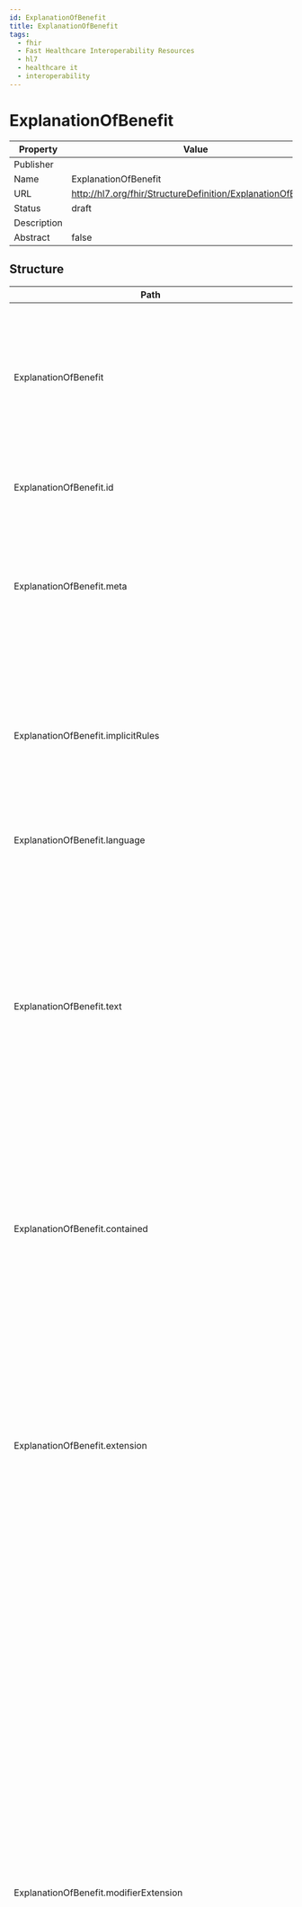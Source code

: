 ```yaml
---
id: ExplanationOfBenefit
title: ExplanationOfBenefit
tags:
  - fhir
  - Fast Healthcare Interoperability Resources
  - hl7
  - healthcare it
  - interoperability
---
```



# ExplanationOfBenefit


<head>
  <meta name="keywords" content="fhir, hl7, interoperability, healthcare" />
  <script type="application/ld+json">
    {JSON.stringify({
      '@context': 'https://schema.org/',
      '@type': 'Organization',
      name: 'IGUHealth',
      url: 'https://iguhealth.app',
      logo: 'https://iguhealth.app/img/logo.svg',
    })}
  </script>
</head>


|Property|Value|
|---|---|
|Publisher||
|Name|ExplanationOfBenefit|
|URL|http://hl7.org/fhir/StructureDefinition/ExplanationOfBenefit|
|Status|draft|
|Description||
|Abstract|false|

   ## Structure

   | Path | Cardinality | Type | Description
  | ---- | ----------- | ---- | -------  
 | ExplanationOfBenefit | 0..* | ExplanationOfBenefit | This resource provides: the claim details; adjudication details from the processing of a Claim; and optionally account balance information, for informing the subscriber of the benefits provided. 
 | ExplanationOfBenefit.id | 0..1 | http://hl7.org/fhirpath/System.String | The logical id of the resource, as used in the URL for the resource. Once assigned, this value never changes. 
 | ExplanationOfBenefit.meta | 0..1 | Meta | The metadata about the resource. This is content that is maintained by the infrastructure. Changes to the content might not always be associated with version changes to the resource. 
 | ExplanationOfBenefit.implicitRules | 0..1 | uri | A reference to a set of rules that were followed when the resource was constructed, and which must be understood when processing the content. Often, this is a reference to an implementation guide that defines the special rules along with other profiles etc. 
 | ExplanationOfBenefit.language | 0..1 | code | The base language in which the resource is written. 
 | ExplanationOfBenefit.text | 0..1 | Narrative | A human-readable narrative that contains a summary of the resource and can be used to represent the content of the resource to a human. The narrative need not encode all the structured data, but is required to contain sufficient detail to make it "clinically safe" for a human to just read the narrative. Resource definitions may define what content should be represented in the narrative to ensure clinical safety. 
 | ExplanationOfBenefit.contained | 0..* | Resource | These resources do not have an independent existence apart from the resource that contains them - they cannot be identified independently, and nor can they have their own independent transaction scope. 
 | ExplanationOfBenefit.extension | 0..* | Extension | May be used to represent additional information that is not part of the basic definition of the resource. To make the use of extensions safe and manageable, there is a strict set of governance  applied to the definition and use of extensions. Though any implementer can define an extension, there is a set of requirements that SHALL be met as part of the definition of the extension. 
 | ExplanationOfBenefit.modifierExtension | 0..* | Extension | May be used to represent additional information that is not part of the basic definition of the resource and that modifies the understanding of the element that contains it and/or the understanding of the containing element's descendants. Usually modifier elements provide negation or qualification. To make the use of extensions safe and manageable, there is a strict set of governance applied to the definition and use of extensions. Though any implementer is allowed to define an extension, there is a set of requirements that SHALL be met as part of the definition of the extension. Applications processing a resource are required to check for modifier extensions.Modifier extensions SHALL NOT change the meaning of any elements on Resource or DomainResource (including cannot change the meaning of modifierExtension itself). 
 | ExplanationOfBenefit.identifier | 0..* | Identifier | A unique identifier assigned to this explanation of benefit. 
 | ExplanationOfBenefit.status | 1..1 | code | The status of the resource instance. 
 | ExplanationOfBenefit.type | 1..1 | CodeableConcept | The category of claim, e.g. oral, pharmacy, vision, institutional, professional. 
 | ExplanationOfBenefit.subType | 0..1 | CodeableConcept | A finer grained suite of claim type codes which may convey additional information such as Inpatient vs Outpatient and/or a specialty service. 
 | ExplanationOfBenefit.use | 1..1 | code | A code to indicate whether the nature of the request is: to request adjudication of products and services previously rendered; or requesting authorization and adjudication for provision in the future; or requesting the non-binding adjudication of the listed products and services which could be provided in the future. 
 | ExplanationOfBenefit.patient | 1..1 | Reference | The party to whom the professional services and/or products have been supplied or are being considered and for whom actual for forecast reimbursement is sought. 
 | ExplanationOfBenefit.billablePeriod | 0..1 | Period | The period for which charges are being submitted. 
 | ExplanationOfBenefit.created | 1..1 | dateTime | The date this resource was created. 
 | ExplanationOfBenefit.enterer | 0..1 | Reference | Individual who created the claim, predetermination or preauthorization. 
 | ExplanationOfBenefit.insurer | 1..1 | Reference | The party responsible for authorization, adjudication and reimbursement. 
 | ExplanationOfBenefit.provider | 1..1 | Reference | The provider which is responsible for the claim, predetermination or preauthorization. 
 | ExplanationOfBenefit.priority | 0..1 | CodeableConcept | The provider-required urgency of processing the request. Typical values include: stat, routine deferred. 
 | ExplanationOfBenefit.fundsReserveRequested | 0..1 | CodeableConcept | A code to indicate whether and for whom funds are to be reserved for future claims. 
 | ExplanationOfBenefit.fundsReserve | 0..1 | CodeableConcept | A code, used only on a response to a preauthorization, to indicate whether the benefits payable have been reserved and for whom. 
 | ExplanationOfBenefit.related | 0..* | BackboneElement | Other claims which are related to this claim such as prior submissions or claims for related services or for the same event. 
 | ExplanationOfBenefit.related.id | 0..1 | http://hl7.org/fhirpath/System.String | Unique id for the element within a resource (for internal references). This may be any string value that does not contain spaces. 
 | ExplanationOfBenefit.related.extension | 0..* | Extension | May be used to represent additional information that is not part of the basic definition of the element. To make the use of extensions safe and manageable, there is a strict set of governance  applied to the definition and use of extensions. Though any implementer can define an extension, there is a set of requirements that SHALL be met as part of the definition of the extension. 
 | ExplanationOfBenefit.related.modifierExtension | 0..* | Extension | May be used to represent additional information that is not part of the basic definition of the element and that modifies the understanding of the element in which it is contained and/or the understanding of the containing element's descendants. Usually modifier elements provide negation or qualification. To make the use of extensions safe and manageable, there is a strict set of governance applied to the definition and use of extensions. Though any implementer can define an extension, there is a set of requirements that SHALL be met as part of the definition of the extension. Applications processing a resource are required to check for modifier extensions.Modifier extensions SHALL NOT change the meaning of any elements on Resource or DomainResource (including cannot change the meaning of modifierExtension itself). 
 | ExplanationOfBenefit.related.claim | 0..1 | Reference | Reference to a related claim. 
 | ExplanationOfBenefit.related.relationship | 0..1 | CodeableConcept | A code to convey how the claims are related. 
 | ExplanationOfBenefit.related.reference | 0..1 | Identifier | An alternate organizational reference to the case or file to which this particular claim pertains. 
 | ExplanationOfBenefit.prescription | 0..1 | Reference | Prescription to support the dispensing of pharmacy, device or vision products. 
 | ExplanationOfBenefit.originalPrescription | 0..1 | Reference | Original prescription which has been superseded by this prescription to support the dispensing of pharmacy services, medications or products. 
 | ExplanationOfBenefit.payee | 0..1 | BackboneElement | The party to be reimbursed for cost of the products and services according to the terms of the policy. 
 | ExplanationOfBenefit.payee.id | 0..1 | http://hl7.org/fhirpath/System.String | Unique id for the element within a resource (for internal references). This may be any string value that does not contain spaces. 
 | ExplanationOfBenefit.payee.extension | 0..* | Extension | May be used to represent additional information that is not part of the basic definition of the element. To make the use of extensions safe and manageable, there is a strict set of governance  applied to the definition and use of extensions. Though any implementer can define an extension, there is a set of requirements that SHALL be met as part of the definition of the extension. 
 | ExplanationOfBenefit.payee.modifierExtension | 0..* | Extension | May be used to represent additional information that is not part of the basic definition of the element and that modifies the understanding of the element in which it is contained and/or the understanding of the containing element's descendants. Usually modifier elements provide negation or qualification. To make the use of extensions safe and manageable, there is a strict set of governance applied to the definition and use of extensions. Though any implementer can define an extension, there is a set of requirements that SHALL be met as part of the definition of the extension. Applications processing a resource are required to check for modifier extensions.Modifier extensions SHALL NOT change the meaning of any elements on Resource or DomainResource (including cannot change the meaning of modifierExtension itself). 
 | ExplanationOfBenefit.payee.type | 0..1 | CodeableConcept | Type of Party to be reimbursed: Subscriber, provider, other. 
 | ExplanationOfBenefit.payee.party | 0..1 | Reference | Reference to the individual or organization to whom any payment will be made. 
 | ExplanationOfBenefit.referral | 0..1 | Reference | A reference to a referral resource. 
 | ExplanationOfBenefit.facility | 0..1 | Reference | Facility where the services were provided. 
 | ExplanationOfBenefit.claim | 0..1 | Reference | The business identifier for the instance of the adjudication request: claim predetermination or preauthorization. 
 | ExplanationOfBenefit.claimResponse | 0..1 | Reference | The business identifier for the instance of the adjudication response: claim, predetermination or preauthorization response. 
 | ExplanationOfBenefit.outcome | 1..1 | code | The outcome of the claim, predetermination, or preauthorization processing. 
 | ExplanationOfBenefit.disposition | 0..1 | string | A human readable description of the status of the adjudication. 
 | ExplanationOfBenefit.preAuthRef | 0..* | string | Reference from the Insurer which is used in later communications which refers to this adjudication. 
 | ExplanationOfBenefit.preAuthRefPeriod | 0..* | Period | The timeframe during which the supplied preauthorization reference may be quoted on claims to obtain the adjudication as provided. 
 | ExplanationOfBenefit.careTeam | 0..* | BackboneElement | The members of the team who provided the products and services. 
 | ExplanationOfBenefit.careTeam.id | 0..1 | http://hl7.org/fhirpath/System.String | Unique id for the element within a resource (for internal references). This may be any string value that does not contain spaces. 
 | ExplanationOfBenefit.careTeam.extension | 0..* | Extension | May be used to represent additional information that is not part of the basic definition of the element. To make the use of extensions safe and manageable, there is a strict set of governance  applied to the definition and use of extensions. Though any implementer can define an extension, there is a set of requirements that SHALL be met as part of the definition of the extension. 
 | ExplanationOfBenefit.careTeam.modifierExtension | 0..* | Extension | May be used to represent additional information that is not part of the basic definition of the element and that modifies the understanding of the element in which it is contained and/or the understanding of the containing element's descendants. Usually modifier elements provide negation or qualification. To make the use of extensions safe and manageable, there is a strict set of governance applied to the definition and use of extensions. Though any implementer can define an extension, there is a set of requirements that SHALL be met as part of the definition of the extension. Applications processing a resource are required to check for modifier extensions.Modifier extensions SHALL NOT change the meaning of any elements on Resource or DomainResource (including cannot change the meaning of modifierExtension itself). 
 | ExplanationOfBenefit.careTeam.sequence | 1..1 | positiveInt | A number to uniquely identify care team entries. 
 | ExplanationOfBenefit.careTeam.provider | 1..1 | Reference | Member of the team who provided the product or service. 
 | ExplanationOfBenefit.careTeam.responsible | 0..1 | boolean | The party who is billing and/or responsible for the claimed products or services. 
 | ExplanationOfBenefit.careTeam.role | 0..1 | CodeableConcept | The lead, assisting or supervising practitioner and their discipline if a multidisciplinary team. 
 | ExplanationOfBenefit.careTeam.qualification | 0..1 | CodeableConcept | The qualification of the practitioner which is applicable for this service. 
 | ExplanationOfBenefit.supportingInfo | 0..* | BackboneElement | Additional information codes regarding exceptions, special considerations, the condition, situation, prior or concurrent issues. 
 | ExplanationOfBenefit.supportingInfo.id | 0..1 | http://hl7.org/fhirpath/System.String | Unique id for the element within a resource (for internal references). This may be any string value that does not contain spaces. 
 | ExplanationOfBenefit.supportingInfo.extension | 0..* | Extension | May be used to represent additional information that is not part of the basic definition of the element. To make the use of extensions safe and manageable, there is a strict set of governance  applied to the definition and use of extensions. Though any implementer can define an extension, there is a set of requirements that SHALL be met as part of the definition of the extension. 
 | ExplanationOfBenefit.supportingInfo.modifierExtension | 0..* | Extension | May be used to represent additional information that is not part of the basic definition of the element and that modifies the understanding of the element in which it is contained and/or the understanding of the containing element's descendants. Usually modifier elements provide negation or qualification. To make the use of extensions safe and manageable, there is a strict set of governance applied to the definition and use of extensions. Though any implementer can define an extension, there is a set of requirements that SHALL be met as part of the definition of the extension. Applications processing a resource are required to check for modifier extensions.Modifier extensions SHALL NOT change the meaning of any elements on Resource or DomainResource (including cannot change the meaning of modifierExtension itself). 
 | ExplanationOfBenefit.supportingInfo.sequence | 1..1 | positiveInt | A number to uniquely identify supporting information entries. 
 | ExplanationOfBenefit.supportingInfo.category | 1..1 | CodeableConcept | The general class of the information supplied: information; exception; accident, employment; onset, etc. 
 | ExplanationOfBenefit.supportingInfo.code | 0..1 | CodeableConcept | System and code pertaining to the specific information regarding special conditions relating to the setting, treatment or patient  for which care is sought. 
 | ExplanationOfBenefit.supportingInfo.timing[x] | 0..1 | date | The date when or period to which this information refers. 
 | ExplanationOfBenefit.supportingInfo.value[x] | 0..1 | boolean | Additional data or information such as resources, documents, images etc. including references to the data or the actual inclusion of the data. 
 | ExplanationOfBenefit.supportingInfo.reason | 0..1 | Coding | Provides the reason in the situation where a reason code is required in addition to the content. 
 | ExplanationOfBenefit.diagnosis | 0..* | BackboneElement | Information about diagnoses relevant to the claim items. 
 | ExplanationOfBenefit.diagnosis.id | 0..1 | http://hl7.org/fhirpath/System.String | Unique id for the element within a resource (for internal references). This may be any string value that does not contain spaces. 
 | ExplanationOfBenefit.diagnosis.extension | 0..* | Extension | May be used to represent additional information that is not part of the basic definition of the element. To make the use of extensions safe and manageable, there is a strict set of governance  applied to the definition and use of extensions. Though any implementer can define an extension, there is a set of requirements that SHALL be met as part of the definition of the extension. 
 | ExplanationOfBenefit.diagnosis.modifierExtension | 0..* | Extension | May be used to represent additional information that is not part of the basic definition of the element and that modifies the understanding of the element in which it is contained and/or the understanding of the containing element's descendants. Usually modifier elements provide negation or qualification. To make the use of extensions safe and manageable, there is a strict set of governance applied to the definition and use of extensions. Though any implementer can define an extension, there is a set of requirements that SHALL be met as part of the definition of the extension. Applications processing a resource are required to check for modifier extensions.Modifier extensions SHALL NOT change the meaning of any elements on Resource or DomainResource (including cannot change the meaning of modifierExtension itself). 
 | ExplanationOfBenefit.diagnosis.sequence | 1..1 | positiveInt | A number to uniquely identify diagnosis entries. 
 | ExplanationOfBenefit.diagnosis.diagnosis[x] | 1..1 | CodeableConcept | The nature of illness or problem in a coded form or as a reference to an external defined Condition. 
 | ExplanationOfBenefit.diagnosis.type | 0..* | CodeableConcept | When the condition was observed or the relative ranking. 
 | ExplanationOfBenefit.diagnosis.onAdmission | 0..1 | CodeableConcept | Indication of whether the diagnosis was present on admission to a facility. 
 | ExplanationOfBenefit.diagnosis.packageCode | 0..1 | CodeableConcept | A package billing code or bundle code used to group products and services to a particular health condition (such as heart attack) which is based on a predetermined grouping code system. 
 | ExplanationOfBenefit.procedure | 0..* | BackboneElement | Procedures performed on the patient relevant to the billing items with the claim. 
 | ExplanationOfBenefit.procedure.id | 0..1 | http://hl7.org/fhirpath/System.String | Unique id for the element within a resource (for internal references). This may be any string value that does not contain spaces. 
 | ExplanationOfBenefit.procedure.extension | 0..* | Extension | May be used to represent additional information that is not part of the basic definition of the element. To make the use of extensions safe and manageable, there is a strict set of governance  applied to the definition and use of extensions. Though any implementer can define an extension, there is a set of requirements that SHALL be met as part of the definition of the extension. 
 | ExplanationOfBenefit.procedure.modifierExtension | 0..* | Extension | May be used to represent additional information that is not part of the basic definition of the element and that modifies the understanding of the element in which it is contained and/or the understanding of the containing element's descendants. Usually modifier elements provide negation or qualification. To make the use of extensions safe and manageable, there is a strict set of governance applied to the definition and use of extensions. Though any implementer can define an extension, there is a set of requirements that SHALL be met as part of the definition of the extension. Applications processing a resource are required to check for modifier extensions.Modifier extensions SHALL NOT change the meaning of any elements on Resource or DomainResource (including cannot change the meaning of modifierExtension itself). 
 | ExplanationOfBenefit.procedure.sequence | 1..1 | positiveInt | A number to uniquely identify procedure entries. 
 | ExplanationOfBenefit.procedure.type | 0..* | CodeableConcept | When the condition was observed or the relative ranking. 
 | ExplanationOfBenefit.procedure.date | 0..1 | dateTime | Date and optionally time the procedure was performed. 
 | ExplanationOfBenefit.procedure.procedure[x] | 1..1 | CodeableConcept | The code or reference to a Procedure resource which identifies the clinical intervention performed. 
 | ExplanationOfBenefit.procedure.udi | 0..* | Reference | Unique Device Identifiers associated with this line item. 
 | ExplanationOfBenefit.precedence | 0..1 | positiveInt | This indicates the relative order of a series of EOBs related to different coverages for the same suite of services. 
 | ExplanationOfBenefit.insurance | 1..* | BackboneElement | Financial instruments for reimbursement for the health care products and services specified on the claim. 
 | ExplanationOfBenefit.insurance.id | 0..1 | http://hl7.org/fhirpath/System.String | Unique id for the element within a resource (for internal references). This may be any string value that does not contain spaces. 
 | ExplanationOfBenefit.insurance.extension | 0..* | Extension | May be used to represent additional information that is not part of the basic definition of the element. To make the use of extensions safe and manageable, there is a strict set of governance  applied to the definition and use of extensions. Though any implementer can define an extension, there is a set of requirements that SHALL be met as part of the definition of the extension. 
 | ExplanationOfBenefit.insurance.modifierExtension | 0..* | Extension | May be used to represent additional information that is not part of the basic definition of the element and that modifies the understanding of the element in which it is contained and/or the understanding of the containing element's descendants. Usually modifier elements provide negation or qualification. To make the use of extensions safe and manageable, there is a strict set of governance applied to the definition and use of extensions. Though any implementer can define an extension, there is a set of requirements that SHALL be met as part of the definition of the extension. Applications processing a resource are required to check for modifier extensions.Modifier extensions SHALL NOT change the meaning of any elements on Resource or DomainResource (including cannot change the meaning of modifierExtension itself). 
 | ExplanationOfBenefit.insurance.focal | 1..1 | boolean | A flag to indicate that this Coverage is to be used for adjudication of this claim when set to true. 
 | ExplanationOfBenefit.insurance.coverage | 1..1 | Reference | Reference to the insurance card level information contained in the Coverage resource. The coverage issuing insurer will use these details to locate the patient's actual coverage within the insurer's information system. 
 | ExplanationOfBenefit.insurance.preAuthRef | 0..* | string | Reference numbers previously provided by the insurer to the provider to be quoted on subsequent claims containing services or products related to the prior authorization. 
 | ExplanationOfBenefit.accident | 0..1 | BackboneElement | Details of a accident which resulted in injuries which required the products and services listed in the claim. 
 | ExplanationOfBenefit.accident.id | 0..1 | http://hl7.org/fhirpath/System.String | Unique id for the element within a resource (for internal references). This may be any string value that does not contain spaces. 
 | ExplanationOfBenefit.accident.extension | 0..* | Extension | May be used to represent additional information that is not part of the basic definition of the element. To make the use of extensions safe and manageable, there is a strict set of governance  applied to the definition and use of extensions. Though any implementer can define an extension, there is a set of requirements that SHALL be met as part of the definition of the extension. 
 | ExplanationOfBenefit.accident.modifierExtension | 0..* | Extension | May be used to represent additional information that is not part of the basic definition of the element and that modifies the understanding of the element in which it is contained and/or the understanding of the containing element's descendants. Usually modifier elements provide negation or qualification. To make the use of extensions safe and manageable, there is a strict set of governance applied to the definition and use of extensions. Though any implementer can define an extension, there is a set of requirements that SHALL be met as part of the definition of the extension. Applications processing a resource are required to check for modifier extensions.Modifier extensions SHALL NOT change the meaning of any elements on Resource or DomainResource (including cannot change the meaning of modifierExtension itself). 
 | ExplanationOfBenefit.accident.date | 0..1 | date | Date of an accident event  related to the products and services contained in the claim. 
 | ExplanationOfBenefit.accident.type | 0..1 | CodeableConcept | The type or context of the accident event for the purposes of selection of potential insurance coverages and determination of coordination between insurers. 
 | ExplanationOfBenefit.accident.location[x] | 0..1 | Address | The physical location of the accident event. 
 | ExplanationOfBenefit.item | 0..* | BackboneElement | A claim line. Either a simple (a product or service) or a 'group' of details which can also be a simple items or groups of sub-details. 
 | ExplanationOfBenefit.item.id | 0..1 | http://hl7.org/fhirpath/System.String | Unique id for the element within a resource (for internal references). This may be any string value that does not contain spaces. 
 | ExplanationOfBenefit.item.extension | 0..* | Extension | May be used to represent additional information that is not part of the basic definition of the element. To make the use of extensions safe and manageable, there is a strict set of governance  applied to the definition and use of extensions. Though any implementer can define an extension, there is a set of requirements that SHALL be met as part of the definition of the extension. 
 | ExplanationOfBenefit.item.modifierExtension | 0..* | Extension | May be used to represent additional information that is not part of the basic definition of the element and that modifies the understanding of the element in which it is contained and/or the understanding of the containing element's descendants. Usually modifier elements provide negation or qualification. To make the use of extensions safe and manageable, there is a strict set of governance applied to the definition and use of extensions. Though any implementer can define an extension, there is a set of requirements that SHALL be met as part of the definition of the extension. Applications processing a resource are required to check for modifier extensions.Modifier extensions SHALL NOT change the meaning of any elements on Resource or DomainResource (including cannot change the meaning of modifierExtension itself). 
 | ExplanationOfBenefit.item.sequence | 1..1 | positiveInt | A number to uniquely identify item entries. 
 | ExplanationOfBenefit.item.careTeamSequence | 0..* | positiveInt | Care team members related to this service or product. 
 | ExplanationOfBenefit.item.diagnosisSequence | 0..* | positiveInt | Diagnoses applicable for this service or product. 
 | ExplanationOfBenefit.item.procedureSequence | 0..* | positiveInt | Procedures applicable for this service or product. 
 | ExplanationOfBenefit.item.informationSequence | 0..* | positiveInt | Exceptions, special conditions and supporting information applicable for this service or product. 
 | ExplanationOfBenefit.item.revenue | 0..1 | CodeableConcept | The type of revenue or cost center providing the product and/or service. 
 | ExplanationOfBenefit.item.category | 0..1 | CodeableConcept | Code to identify the general type of benefits under which products and services are provided. 
 | ExplanationOfBenefit.item.productOrService | 1..1 | CodeableConcept | When the value is a group code then this item collects a set of related claim details, otherwise this contains the product, service, drug or other billing code for the item. 
 | ExplanationOfBenefit.item.modifier | 0..* | CodeableConcept | Item typification or modifiers codes to convey additional context for the product or service. 
 | ExplanationOfBenefit.item.programCode | 0..* | CodeableConcept | Identifies the program under which this may be recovered. 
 | ExplanationOfBenefit.item.serviced[x] | 0..1 | date | The date or dates when the service or product was supplied, performed or completed. 
 | ExplanationOfBenefit.item.location[x] | 0..1 | CodeableConcept | Where the product or service was provided. 
 | ExplanationOfBenefit.item.quantity | 0..1 | Quantity | The number of repetitions of a service or product. 
 | ExplanationOfBenefit.item.unitPrice | 0..1 | Money | If the item is not a group then this is the fee for the product or service, otherwise this is the total of the fees for the details of the group. 
 | ExplanationOfBenefit.item.factor | 0..1 | decimal | A real number that represents a multiplier used in determining the overall value of services delivered and/or goods received. The concept of a Factor allows for a discount or surcharge multiplier to be applied to a monetary amount. 
 | ExplanationOfBenefit.item.net | 0..1 | Money | The quantity times the unit price for an additional service or product or charge. 
 | ExplanationOfBenefit.item.udi | 0..* | Reference | Unique Device Identifiers associated with this line item. 
 | ExplanationOfBenefit.item.bodySite | 0..1 | CodeableConcept | Physical service site on the patient (limb, tooth, etc.). 
 | ExplanationOfBenefit.item.subSite | 0..* | CodeableConcept | A region or surface of the bodySite, e.g. limb region or tooth surface(s). 
 | ExplanationOfBenefit.item.encounter | 0..* | Reference | A billed item may include goods or services provided in multiple encounters. 
 | ExplanationOfBenefit.item.noteNumber | 0..* | positiveInt | The numbers associated with notes below which apply to the adjudication of this item. 
 | ExplanationOfBenefit.item.adjudication | 0..* | BackboneElement | If this item is a group then the values here are a summary of the adjudication of the detail items. If this item is a simple product or service then this is the result of the adjudication of this item. 
 | ExplanationOfBenefit.item.adjudication.id | 0..1 | http://hl7.org/fhirpath/System.String | Unique id for the element within a resource (for internal references). This may be any string value that does not contain spaces. 
 | ExplanationOfBenefit.item.adjudication.extension | 0..* | Extension | May be used to represent additional information that is not part of the basic definition of the element. To make the use of extensions safe and manageable, there is a strict set of governance  applied to the definition and use of extensions. Though any implementer can define an extension, there is a set of requirements that SHALL be met as part of the definition of the extension. 
 | ExplanationOfBenefit.item.adjudication.modifierExtension | 0..* | Extension | May be used to represent additional information that is not part of the basic definition of the element and that modifies the understanding of the element in which it is contained and/or the understanding of the containing element's descendants. Usually modifier elements provide negation or qualification. To make the use of extensions safe and manageable, there is a strict set of governance applied to the definition and use of extensions. Though any implementer can define an extension, there is a set of requirements that SHALL be met as part of the definition of the extension. Applications processing a resource are required to check for modifier extensions.Modifier extensions SHALL NOT change the meaning of any elements on Resource or DomainResource (including cannot change the meaning of modifierExtension itself). 
 | ExplanationOfBenefit.item.adjudication.category | 1..1 | CodeableConcept | A code to indicate the information type of this adjudication record. Information types may include: the value submitted, maximum values or percentages allowed or payable under the plan, amounts that the patient is responsible for in-aggregate or pertaining to this item, amounts paid by other coverages, and the benefit payable for this item. 
 | ExplanationOfBenefit.item.adjudication.reason | 0..1 | CodeableConcept | A code supporting the understanding of the adjudication result and explaining variance from expected amount. 
 | ExplanationOfBenefit.item.adjudication.amount | 0..1 | Money | Monetary amount associated with the category. 
 | ExplanationOfBenefit.item.adjudication.value | 0..1 | decimal | A non-monetary value associated with the category. Mutually exclusive to the amount element above. 
 | ExplanationOfBenefit.item.detail | 0..* | BackboneElement | Second-tier of goods and services. 
 | ExplanationOfBenefit.item.detail.id | 0..1 | http://hl7.org/fhirpath/System.String | Unique id for the element within a resource (for internal references). This may be any string value that does not contain spaces. 
 | ExplanationOfBenefit.item.detail.extension | 0..* | Extension | May be used to represent additional information that is not part of the basic definition of the element. To make the use of extensions safe and manageable, there is a strict set of governance  applied to the definition and use of extensions. Though any implementer can define an extension, there is a set of requirements that SHALL be met as part of the definition of the extension. 
 | ExplanationOfBenefit.item.detail.modifierExtension | 0..* | Extension | May be used to represent additional information that is not part of the basic definition of the element and that modifies the understanding of the element in which it is contained and/or the understanding of the containing element's descendants. Usually modifier elements provide negation or qualification. To make the use of extensions safe and manageable, there is a strict set of governance applied to the definition and use of extensions. Though any implementer can define an extension, there is a set of requirements that SHALL be met as part of the definition of the extension. Applications processing a resource are required to check for modifier extensions.Modifier extensions SHALL NOT change the meaning of any elements on Resource or DomainResource (including cannot change the meaning of modifierExtension itself). 
 | ExplanationOfBenefit.item.detail.sequence | 1..1 | positiveInt | A claim detail line. Either a simple (a product or service) or a 'group' of sub-details which are simple items. 
 | ExplanationOfBenefit.item.detail.revenue | 0..1 | CodeableConcept | The type of revenue or cost center providing the product and/or service. 
 | ExplanationOfBenefit.item.detail.category | 0..1 | CodeableConcept | Code to identify the general type of benefits under which products and services are provided. 
 | ExplanationOfBenefit.item.detail.productOrService | 1..1 | CodeableConcept | When the value is a group code then this item collects a set of related claim details, otherwise this contains the product, service, drug or other billing code for the item. 
 | ExplanationOfBenefit.item.detail.modifier | 0..* | CodeableConcept | Item typification or modifiers codes to convey additional context for the product or service. 
 | ExplanationOfBenefit.item.detail.programCode | 0..* | CodeableConcept | Identifies the program under which this may be recovered. 
 | ExplanationOfBenefit.item.detail.quantity | 0..1 | Quantity | The number of repetitions of a service or product. 
 | ExplanationOfBenefit.item.detail.unitPrice | 0..1 | Money | If the item is not a group then this is the fee for the product or service, otherwise this is the total of the fees for the details of the group. 
 | ExplanationOfBenefit.item.detail.factor | 0..1 | decimal | A real number that represents a multiplier used in determining the overall value of services delivered and/or goods received. The concept of a Factor allows for a discount or surcharge multiplier to be applied to a monetary amount. 
 | ExplanationOfBenefit.item.detail.net | 0..1 | Money | The quantity times the unit price for an additional service or product or charge. 
 | ExplanationOfBenefit.item.detail.udi | 0..* | Reference | Unique Device Identifiers associated with this line item. 
 | ExplanationOfBenefit.item.detail.noteNumber | 0..* | positiveInt | The numbers associated with notes below which apply to the adjudication of this item. 
 | ExplanationOfBenefit.item.detail.adjudication | 0..* | ExplanationOfBenefit | The adjudication results. 
 | ExplanationOfBenefit.item.detail.subDetail | 0..* | BackboneElement | Third-tier of goods and services. 
 | ExplanationOfBenefit.item.detail.subDetail.id | 0..1 | http://hl7.org/fhirpath/System.String | Unique id for the element within a resource (for internal references). This may be any string value that does not contain spaces. 
 | ExplanationOfBenefit.item.detail.subDetail.extension | 0..* | Extension | May be used to represent additional information that is not part of the basic definition of the element. To make the use of extensions safe and manageable, there is a strict set of governance  applied to the definition and use of extensions. Though any implementer can define an extension, there is a set of requirements that SHALL be met as part of the definition of the extension. 
 | ExplanationOfBenefit.item.detail.subDetail.modifierExtension | 0..* | Extension | May be used to represent additional information that is not part of the basic definition of the element and that modifies the understanding of the element in which it is contained and/or the understanding of the containing element's descendants. Usually modifier elements provide negation or qualification. To make the use of extensions safe and manageable, there is a strict set of governance applied to the definition and use of extensions. Though any implementer can define an extension, there is a set of requirements that SHALL be met as part of the definition of the extension. Applications processing a resource are required to check for modifier extensions.Modifier extensions SHALL NOT change the meaning of any elements on Resource or DomainResource (including cannot change the meaning of modifierExtension itself). 
 | ExplanationOfBenefit.item.detail.subDetail.sequence | 1..1 | positiveInt | A claim detail line. Either a simple (a product or service) or a 'group' of sub-details which are simple items. 
 | ExplanationOfBenefit.item.detail.subDetail.revenue | 0..1 | CodeableConcept | The type of revenue or cost center providing the product and/or service. 
 | ExplanationOfBenefit.item.detail.subDetail.category | 0..1 | CodeableConcept | Code to identify the general type of benefits under which products and services are provided. 
 | ExplanationOfBenefit.item.detail.subDetail.productOrService | 1..1 | CodeableConcept | When the value is a group code then this item collects a set of related claim details, otherwise this contains the product, service, drug or other billing code for the item. 
 | ExplanationOfBenefit.item.detail.subDetail.modifier | 0..* | CodeableConcept | Item typification or modifiers codes to convey additional context for the product or service. 
 | ExplanationOfBenefit.item.detail.subDetail.programCode | 0..* | CodeableConcept | Identifies the program under which this may be recovered. 
 | ExplanationOfBenefit.item.detail.subDetail.quantity | 0..1 | Quantity | The number of repetitions of a service or product. 
 | ExplanationOfBenefit.item.detail.subDetail.unitPrice | 0..1 | Money | If the item is not a group then this is the fee for the product or service, otherwise this is the total of the fees for the details of the group. 
 | ExplanationOfBenefit.item.detail.subDetail.factor | 0..1 | decimal | A real number that represents a multiplier used in determining the overall value of services delivered and/or goods received. The concept of a Factor allows for a discount or surcharge multiplier to be applied to a monetary amount. 
 | ExplanationOfBenefit.item.detail.subDetail.net | 0..1 | Money | The quantity times the unit price for an additional service or product or charge. 
 | ExplanationOfBenefit.item.detail.subDetail.udi | 0..* | Reference | Unique Device Identifiers associated with this line item. 
 | ExplanationOfBenefit.item.detail.subDetail.noteNumber | 0..* | positiveInt | The numbers associated with notes below which apply to the adjudication of this item. 
 | ExplanationOfBenefit.item.detail.subDetail.adjudication | 0..* | ExplanationOfBenefit | The adjudication results. 
 | ExplanationOfBenefit.addItem | 0..* | BackboneElement | The first-tier service adjudications for payor added product or service lines. 
 | ExplanationOfBenefit.addItem.id | 0..1 | http://hl7.org/fhirpath/System.String | Unique id for the element within a resource (for internal references). This may be any string value that does not contain spaces. 
 | ExplanationOfBenefit.addItem.extension | 0..* | Extension | May be used to represent additional information that is not part of the basic definition of the element. To make the use of extensions safe and manageable, there is a strict set of governance  applied to the definition and use of extensions. Though any implementer can define an extension, there is a set of requirements that SHALL be met as part of the definition of the extension. 
 | ExplanationOfBenefit.addItem.modifierExtension | 0..* | Extension | May be used to represent additional information that is not part of the basic definition of the element and that modifies the understanding of the element in which it is contained and/or the understanding of the containing element's descendants. Usually modifier elements provide negation or qualification. To make the use of extensions safe and manageable, there is a strict set of governance applied to the definition and use of extensions. Though any implementer can define an extension, there is a set of requirements that SHALL be met as part of the definition of the extension. Applications processing a resource are required to check for modifier extensions.Modifier extensions SHALL NOT change the meaning of any elements on Resource or DomainResource (including cannot change the meaning of modifierExtension itself). 
 | ExplanationOfBenefit.addItem.itemSequence | 0..* | positiveInt | Claim items which this service line is intended to replace. 
 | ExplanationOfBenefit.addItem.detailSequence | 0..* | positiveInt | The sequence number of the details within the claim item which this line is intended to replace. 
 | ExplanationOfBenefit.addItem.subDetailSequence | 0..* | positiveInt | The sequence number of the sub-details woithin the details within the claim item which this line is intended to replace. 
 | ExplanationOfBenefit.addItem.provider | 0..* | Reference | The providers who are authorized for the services rendered to the patient. 
 | ExplanationOfBenefit.addItem.productOrService | 1..1 | CodeableConcept | When the value is a group code then this item collects a set of related claim details, otherwise this contains the product, service, drug or other billing code for the item. 
 | ExplanationOfBenefit.addItem.modifier | 0..* | CodeableConcept | Item typification or modifiers codes to convey additional context for the product or service. 
 | ExplanationOfBenefit.addItem.programCode | 0..* | CodeableConcept | Identifies the program under which this may be recovered. 
 | ExplanationOfBenefit.addItem.serviced[x] | 0..1 | date | The date or dates when the service or product was supplied, performed or completed. 
 | ExplanationOfBenefit.addItem.location[x] | 0..1 | CodeableConcept | Where the product or service was provided. 
 | ExplanationOfBenefit.addItem.quantity | 0..1 | Quantity | The number of repetitions of a service or product. 
 | ExplanationOfBenefit.addItem.unitPrice | 0..1 | Money | If the item is not a group then this is the fee for the product or service, otherwise this is the total of the fees for the details of the group. 
 | ExplanationOfBenefit.addItem.factor | 0..1 | decimal | A real number that represents a multiplier used in determining the overall value of services delivered and/or goods received. The concept of a Factor allows for a discount or surcharge multiplier to be applied to a monetary amount. 
 | ExplanationOfBenefit.addItem.net | 0..1 | Money | The quantity times the unit price for an additional service or product or charge. 
 | ExplanationOfBenefit.addItem.bodySite | 0..1 | CodeableConcept | Physical service site on the patient (limb, tooth, etc.). 
 | ExplanationOfBenefit.addItem.subSite | 0..* | CodeableConcept | A region or surface of the bodySite, e.g. limb region or tooth surface(s). 
 | ExplanationOfBenefit.addItem.noteNumber | 0..* | positiveInt | The numbers associated with notes below which apply to the adjudication of this item. 
 | ExplanationOfBenefit.addItem.adjudication | 0..* | ExplanationOfBenefit | The adjudication results. 
 | ExplanationOfBenefit.addItem.detail | 0..* | BackboneElement | The second-tier service adjudications for payor added services. 
 | ExplanationOfBenefit.addItem.detail.id | 0..1 | http://hl7.org/fhirpath/System.String | Unique id for the element within a resource (for internal references). This may be any string value that does not contain spaces. 
 | ExplanationOfBenefit.addItem.detail.extension | 0..* | Extension | May be used to represent additional information that is not part of the basic definition of the element. To make the use of extensions safe and manageable, there is a strict set of governance  applied to the definition and use of extensions. Though any implementer can define an extension, there is a set of requirements that SHALL be met as part of the definition of the extension. 
 | ExplanationOfBenefit.addItem.detail.modifierExtension | 0..* | Extension | May be used to represent additional information that is not part of the basic definition of the element and that modifies the understanding of the element in which it is contained and/or the understanding of the containing element's descendants. Usually modifier elements provide negation or qualification. To make the use of extensions safe and manageable, there is a strict set of governance applied to the definition and use of extensions. Though any implementer can define an extension, there is a set of requirements that SHALL be met as part of the definition of the extension. Applications processing a resource are required to check for modifier extensions.Modifier extensions SHALL NOT change the meaning of any elements on Resource or DomainResource (including cannot change the meaning of modifierExtension itself). 
 | ExplanationOfBenefit.addItem.detail.productOrService | 1..1 | CodeableConcept | When the value is a group code then this item collects a set of related claim details, otherwise this contains the product, service, drug or other billing code for the item. 
 | ExplanationOfBenefit.addItem.detail.modifier | 0..* | CodeableConcept | Item typification or modifiers codes to convey additional context for the product or service. 
 | ExplanationOfBenefit.addItem.detail.quantity | 0..1 | Quantity | The number of repetitions of a service or product. 
 | ExplanationOfBenefit.addItem.detail.unitPrice | 0..1 | Money | If the item is not a group then this is the fee for the product or service, otherwise this is the total of the fees for the details of the group. 
 | ExplanationOfBenefit.addItem.detail.factor | 0..1 | decimal | A real number that represents a multiplier used in determining the overall value of services delivered and/or goods received. The concept of a Factor allows for a discount or surcharge multiplier to be applied to a monetary amount. 
 | ExplanationOfBenefit.addItem.detail.net | 0..1 | Money | The quantity times the unit price for an additional service or product or charge. 
 | ExplanationOfBenefit.addItem.detail.noteNumber | 0..* | positiveInt | The numbers associated with notes below which apply to the adjudication of this item. 
 | ExplanationOfBenefit.addItem.detail.adjudication | 0..* | ExplanationOfBenefit | The adjudication results. 
 | ExplanationOfBenefit.addItem.detail.subDetail | 0..* | BackboneElement | The third-tier service adjudications for payor added services. 
 | ExplanationOfBenefit.addItem.detail.subDetail.id | 0..1 | http://hl7.org/fhirpath/System.String | Unique id for the element within a resource (for internal references). This may be any string value that does not contain spaces. 
 | ExplanationOfBenefit.addItem.detail.subDetail.extension | 0..* | Extension | May be used to represent additional information that is not part of the basic definition of the element. To make the use of extensions safe and manageable, there is a strict set of governance  applied to the definition and use of extensions. Though any implementer can define an extension, there is a set of requirements that SHALL be met as part of the definition of the extension. 
 | ExplanationOfBenefit.addItem.detail.subDetail.modifierExtension | 0..* | Extension | May be used to represent additional information that is not part of the basic definition of the element and that modifies the understanding of the element in which it is contained and/or the understanding of the containing element's descendants. Usually modifier elements provide negation or qualification. To make the use of extensions safe and manageable, there is a strict set of governance applied to the definition and use of extensions. Though any implementer can define an extension, there is a set of requirements that SHALL be met as part of the definition of the extension. Applications processing a resource are required to check for modifier extensions.Modifier extensions SHALL NOT change the meaning of any elements on Resource or DomainResource (including cannot change the meaning of modifierExtension itself). 
 | ExplanationOfBenefit.addItem.detail.subDetail.productOrService | 1..1 | CodeableConcept | When the value is a group code then this item collects a set of related claim details, otherwise this contains the product, service, drug or other billing code for the item. 
 | ExplanationOfBenefit.addItem.detail.subDetail.modifier | 0..* | CodeableConcept | Item typification or modifiers codes to convey additional context for the product or service. 
 | ExplanationOfBenefit.addItem.detail.subDetail.quantity | 0..1 | Quantity | The number of repetitions of a service or product. 
 | ExplanationOfBenefit.addItem.detail.subDetail.unitPrice | 0..1 | Money | If the item is not a group then this is the fee for the product or service, otherwise this is the total of the fees for the details of the group. 
 | ExplanationOfBenefit.addItem.detail.subDetail.factor | 0..1 | decimal | A real number that represents a multiplier used in determining the overall value of services delivered and/or goods received. The concept of a Factor allows for a discount or surcharge multiplier to be applied to a monetary amount. 
 | ExplanationOfBenefit.addItem.detail.subDetail.net | 0..1 | Money | The quantity times the unit price for an additional service or product or charge. 
 | ExplanationOfBenefit.addItem.detail.subDetail.noteNumber | 0..* | positiveInt | The numbers associated with notes below which apply to the adjudication of this item. 
 | ExplanationOfBenefit.addItem.detail.subDetail.adjudication | 0..* | ExplanationOfBenefit | The adjudication results. 
 | ExplanationOfBenefit.adjudication | 0..* | ExplanationOfBenefit | The adjudication results which are presented at the header level rather than at the line-item or add-item levels. 
 | ExplanationOfBenefit.total | 0..* | BackboneElement | Categorized monetary totals for the adjudication. 
 | ExplanationOfBenefit.total.id | 0..1 | http://hl7.org/fhirpath/System.String | Unique id for the element within a resource (for internal references). This may be any string value that does not contain spaces. 
 | ExplanationOfBenefit.total.extension | 0..* | Extension | May be used to represent additional information that is not part of the basic definition of the element. To make the use of extensions safe and manageable, there is a strict set of governance  applied to the definition and use of extensions. Though any implementer can define an extension, there is a set of requirements that SHALL be met as part of the definition of the extension. 
 | ExplanationOfBenefit.total.modifierExtension | 0..* | Extension | May be used to represent additional information that is not part of the basic definition of the element and that modifies the understanding of the element in which it is contained and/or the understanding of the containing element's descendants. Usually modifier elements provide negation or qualification. To make the use of extensions safe and manageable, there is a strict set of governance applied to the definition and use of extensions. Though any implementer can define an extension, there is a set of requirements that SHALL be met as part of the definition of the extension. Applications processing a resource are required to check for modifier extensions.Modifier extensions SHALL NOT change the meaning of any elements on Resource or DomainResource (including cannot change the meaning of modifierExtension itself). 
 | ExplanationOfBenefit.total.category | 1..1 | CodeableConcept | A code to indicate the information type of this adjudication record. Information types may include: the value submitted, maximum values or percentages allowed or payable under the plan, amounts that the patient is responsible for in aggregate or pertaining to this item, amounts paid by other coverages, and the benefit payable for this item. 
 | ExplanationOfBenefit.total.amount | 1..1 | Money | Monetary total amount associated with the category. 
 | ExplanationOfBenefit.payment | 0..1 | BackboneElement | Payment details for the adjudication of the claim. 
 | ExplanationOfBenefit.payment.id | 0..1 | http://hl7.org/fhirpath/System.String | Unique id for the element within a resource (for internal references). This may be any string value that does not contain spaces. 
 | ExplanationOfBenefit.payment.extension | 0..* | Extension | May be used to represent additional information that is not part of the basic definition of the element. To make the use of extensions safe and manageable, there is a strict set of governance  applied to the definition and use of extensions. Though any implementer can define an extension, there is a set of requirements that SHALL be met as part of the definition of the extension. 
 | ExplanationOfBenefit.payment.modifierExtension | 0..* | Extension | May be used to represent additional information that is not part of the basic definition of the element and that modifies the understanding of the element in which it is contained and/or the understanding of the containing element's descendants. Usually modifier elements provide negation or qualification. To make the use of extensions safe and manageable, there is a strict set of governance applied to the definition and use of extensions. Though any implementer can define an extension, there is a set of requirements that SHALL be met as part of the definition of the extension. Applications processing a resource are required to check for modifier extensions.Modifier extensions SHALL NOT change the meaning of any elements on Resource or DomainResource (including cannot change the meaning of modifierExtension itself). 
 | ExplanationOfBenefit.payment.type | 0..1 | CodeableConcept | Whether this represents partial or complete payment of the benefits payable. 
 | ExplanationOfBenefit.payment.adjustment | 0..1 | Money | Total amount of all adjustments to this payment included in this transaction which are not related to this claim's adjudication. 
 | ExplanationOfBenefit.payment.adjustmentReason | 0..1 | CodeableConcept | Reason for the payment adjustment. 
 | ExplanationOfBenefit.payment.date | 0..1 | date | Estimated date the payment will be issued or the actual issue date of payment. 
 | ExplanationOfBenefit.payment.amount | 0..1 | Money | Benefits payable less any payment adjustment. 
 | ExplanationOfBenefit.payment.identifier | 0..1 | Identifier | Issuer's unique identifier for the payment instrument. 
 | ExplanationOfBenefit.formCode | 0..1 | CodeableConcept | A code for the form to be used for printing the content. 
 | ExplanationOfBenefit.form | 0..1 | Attachment | The actual form, by reference or inclusion, for printing the content or an EOB. 
 | ExplanationOfBenefit.processNote | 0..* | BackboneElement | A note that describes or explains adjudication results in a human readable form. 
 | ExplanationOfBenefit.processNote.id | 0..1 | http://hl7.org/fhirpath/System.String | Unique id for the element within a resource (for internal references). This may be any string value that does not contain spaces. 
 | ExplanationOfBenefit.processNote.extension | 0..* | Extension | May be used to represent additional information that is not part of the basic definition of the element. To make the use of extensions safe and manageable, there is a strict set of governance  applied to the definition and use of extensions. Though any implementer can define an extension, there is a set of requirements that SHALL be met as part of the definition of the extension. 
 | ExplanationOfBenefit.processNote.modifierExtension | 0..* | Extension | May be used to represent additional information that is not part of the basic definition of the element and that modifies the understanding of the element in which it is contained and/or the understanding of the containing element's descendants. Usually modifier elements provide negation or qualification. To make the use of extensions safe and manageable, there is a strict set of governance applied to the definition and use of extensions. Though any implementer can define an extension, there is a set of requirements that SHALL be met as part of the definition of the extension. Applications processing a resource are required to check for modifier extensions.Modifier extensions SHALL NOT change the meaning of any elements on Resource or DomainResource (including cannot change the meaning of modifierExtension itself). 
 | ExplanationOfBenefit.processNote.number | 0..1 | positiveInt | A number to uniquely identify a note entry. 
 | ExplanationOfBenefit.processNote.type | 0..1 | code | The business purpose of the note text. 
 | ExplanationOfBenefit.processNote.text | 0..1 | string | The explanation or description associated with the processing. 
 | ExplanationOfBenefit.processNote.language | 0..1 | CodeableConcept | A code to define the language used in the text of the note. 
 | ExplanationOfBenefit.benefitPeriod | 0..1 | Period | The term of the benefits documented in this response. 
 | ExplanationOfBenefit.benefitBalance | 0..* | BackboneElement | Balance by Benefit Category. 
 | ExplanationOfBenefit.benefitBalance.id | 0..1 | http://hl7.org/fhirpath/System.String | Unique id for the element within a resource (for internal references). This may be any string value that does not contain spaces. 
 | ExplanationOfBenefit.benefitBalance.extension | 0..* | Extension | May be used to represent additional information that is not part of the basic definition of the element. To make the use of extensions safe and manageable, there is a strict set of governance  applied to the definition and use of extensions. Though any implementer can define an extension, there is a set of requirements that SHALL be met as part of the definition of the extension. 
 | ExplanationOfBenefit.benefitBalance.modifierExtension | 0..* | Extension | May be used to represent additional information that is not part of the basic definition of the element and that modifies the understanding of the element in which it is contained and/or the understanding of the containing element's descendants. Usually modifier elements provide negation or qualification. To make the use of extensions safe and manageable, there is a strict set of governance applied to the definition and use of extensions. Though any implementer can define an extension, there is a set of requirements that SHALL be met as part of the definition of the extension. Applications processing a resource are required to check for modifier extensions.Modifier extensions SHALL NOT change the meaning of any elements on Resource or DomainResource (including cannot change the meaning of modifierExtension itself). 
 | ExplanationOfBenefit.benefitBalance.category | 1..1 | CodeableConcept | Code to identify the general type of benefits under which products and services are provided. 
 | ExplanationOfBenefit.benefitBalance.excluded | 0..1 | boolean | True if the indicated class of service is excluded from the plan, missing or False indicates the product or service is included in the coverage. 
 | ExplanationOfBenefit.benefitBalance.name | 0..1 | string | A short name or tag for the benefit. 
 | ExplanationOfBenefit.benefitBalance.description | 0..1 | string | A richer description of the benefit or services covered. 
 | ExplanationOfBenefit.benefitBalance.network | 0..1 | CodeableConcept | Is a flag to indicate whether the benefits refer to in-network providers or out-of-network providers. 
 | ExplanationOfBenefit.benefitBalance.unit | 0..1 | CodeableConcept | Indicates if the benefits apply to an individual or to the family. 
 | ExplanationOfBenefit.benefitBalance.term | 0..1 | CodeableConcept | The term or period of the values such as 'maximum lifetime benefit' or 'maximum annual visits'. 
 | ExplanationOfBenefit.benefitBalance.financial | 0..* | BackboneElement | Benefits Used to date. 
 | ExplanationOfBenefit.benefitBalance.financial.id | 0..1 | http://hl7.org/fhirpath/System.String | Unique id for the element within a resource (for internal references). This may be any string value that does not contain spaces. 
 | ExplanationOfBenefit.benefitBalance.financial.extension | 0..* | Extension | May be used to represent additional information that is not part of the basic definition of the element. To make the use of extensions safe and manageable, there is a strict set of governance  applied to the definition and use of extensions. Though any implementer can define an extension, there is a set of requirements that SHALL be met as part of the definition of the extension. 
 | ExplanationOfBenefit.benefitBalance.financial.modifierExtension | 0..* | Extension | May be used to represent additional information that is not part of the basic definition of the element and that modifies the understanding of the element in which it is contained and/or the understanding of the containing element's descendants. Usually modifier elements provide negation or qualification. To make the use of extensions safe and manageable, there is a strict set of governance applied to the definition and use of extensions. Though any implementer can define an extension, there is a set of requirements that SHALL be met as part of the definition of the extension. Applications processing a resource are required to check for modifier extensions.Modifier extensions SHALL NOT change the meaning of any elements on Resource or DomainResource (including cannot change the meaning of modifierExtension itself). 
 | ExplanationOfBenefit.benefitBalance.financial.type | 1..1 | CodeableConcept | Classification of benefit being provided. 
 | ExplanationOfBenefit.benefitBalance.financial.allowed[x] | 0..1 | unsignedInt | The quantity of the benefit which is permitted under the coverage. 
 | ExplanationOfBenefit.benefitBalance.financial.used[x] | 0..1 | unsignedInt | The quantity of the benefit which have been consumed to date. 

 ## Search Parameters

   | Name | Type | Description  | Expression 
    | ---- | ---- | ------- | ------  
 | _text | string | Search on the narrative of the resource |   
 | _content | string | Search on the entire content of the resource |   
 | _id | token | Logical id of this artifact | Resource.id  
 | _lastUpdated | date | When the resource version last changed | Resource.meta.lastUpdated  
 | _profile | uri | Profiles this resource claims to conform to | Resource.meta.profile  
 | _query | token | A custom search profile that describes a specific defined query operation |   
 | _security | token | Security Labels applied to this resource | Resource.meta.security  
 | _source | uri | Identifies where the resource comes from | Resource.meta.source  
 | _tag | token | Tags applied to this resource | Resource.meta.tag  
 | care-team | reference | Member of the CareTeam | ExplanationOfBenefit.careTeam.provider  
 | claim | reference | The reference to the claim | ExplanationOfBenefit.claim  
 | coverage | reference | The plan under which the claim was adjudicated | ExplanationOfBenefit.insurance.coverage  
 | created | date | The creation date for the EOB | ExplanationOfBenefit.created  
 | detail-udi | reference | UDI associated with a line item detail product or service | ExplanationOfBenefit.item.detail.udi  
 | disposition | string | The contents of the disposition message | ExplanationOfBenefit.disposition  
 | encounter | reference | Encounters associated with a billed line item | ExplanationOfBenefit.item.encounter  
 | enterer | reference | The party responsible for the entry of the Claim | ExplanationOfBenefit.enterer  
 | facility | reference | Facility responsible for the goods and services | ExplanationOfBenefit.facility  
 | identifier | token | The business identifier of the Explanation of Benefit | ExplanationOfBenefit.identifier  
 | item-udi | reference | UDI associated with a line item product or service | ExplanationOfBenefit.item.udi  
 | patient | reference | The reference to the patient | ExplanationOfBenefit.patient  
 | payee | reference | The party receiving any payment for the Claim | ExplanationOfBenefit.payee.party  
 | procedure-udi | reference | UDI associated with a procedure | ExplanationOfBenefit.procedure.udi  
 | provider | reference | The reference to the provider | ExplanationOfBenefit.provider  
 | status | token | Status of the instance | ExplanationOfBenefit.status  
 | subdetail-udi | reference | UDI associated with a line item detail subdetail product or service | ExplanationOfBenefit.item.detail.subDetail.udi  
 | _iguhealth-author | reference | The author of the resource | Resource.meta.extension.where(url='https://iguhealth.app/author').value  


